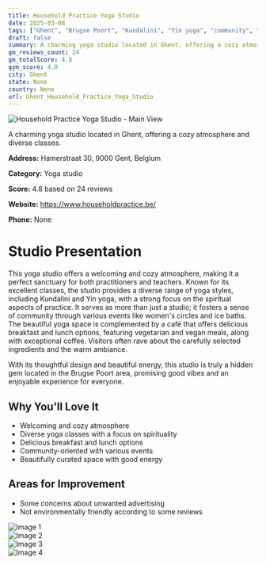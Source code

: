 ```yaml
---
title: Household Practice Yoga Studio
date: 2025-03-08
tags: ["Ghent", "Brugse Poort", "Kundalini", "Yin yoga", "community", "cozy", "Ghent"]  
draft: false
summary: A charming yoga studio located in Ghent, offering a cozy atmosphere and diverse classes.
gm_reviews_count: 24
gm_totalScore: 4.8
gym_score: 4.0
city: Ghent
state: None
country: None
url: Ghent_Household_Practice_Yoga_Studio
---
```


<div className="aspect-[16/9] relative my-8">
  <img 
    src="https://lh5.googleusercontent.com/p/AF1QipNZ5fInsOXhM9GOxIrFw9AYm8tfYtJD2hGswufO=w1920-h1080-k-no"
    alt="Household Practice Yoga Studio - Main View"
    className="object-cover absolute inset-0 w-full h-full rounded-lg"
  />
</div>

A charming yoga studio located in Ghent, offering a cozy atmosphere and diverse classes.

**Address:** Hamerstraat 30, 9000 Gent, Belgium

**Category:** Yoga studio

**Score:** 4.8 based on 24 reviews

**Website:** https://www.householdpractice.be/

**Phone:** None

# Studio Presentation

This yoga studio offers a welcoming and cozy atmosphere, making it a perfect sanctuary for both practitioners and teachers. Known for its excellent classes, the studio provides a diverse range of yoga styles, including Kundalini and Yin yoga, with a strong focus on the spiritual aspects of practice. It serves as more than just a studio; it fosters a sense of community through various events like women's circles and ice baths. The beautiful yoga space is complemented by a café that offers delicious breakfast and lunch options, featuring vegetarian and vegan meals, along with exceptional coffee. Visitors often rave about the carefully selected ingredients and the warm ambiance.

With its thoughtful design and beautiful energy, this studio is truly a hidden gem located in the Brugse Poort area, promising good vibes and an enjoyable experience for everyone.

## Why You'll Love It

- Welcoming and cozy atmosphere
- Diverse yoga classes with a focus on spirituality
- Delicious breakfast and lunch options
- Community-oriented with various events
- Beautifully curated space with good energy

## Areas for Improvement

- Some concerns about unwanted advertising
- Not environmentally friendly according to some reviews

<div className="grid grid-cols-1 xl:grid-cols-2 gap-4 my-8">
<div className="aspect-[4/3] relative"><img src="https://lh5.googleusercontent.com/p/AF1QipODM-_zgjlFWEOIpob624E-I91Nxobezs1YFhKA=w1920-h1080-k-no" alt="Image 1" className="object-cover absolute inset-0 w-full h-full rounded-lg" /></div>
<div className="aspect-[4/3] relative"><img src="https://lh5.googleusercontent.com/p/AF1QipPZc9teEA8sYM5xqZvnl8hEvE9jXhl2WYC8pRG7=w1920-h1080-k-no" alt="Image 2" className="object-cover absolute inset-0 w-full h-full rounded-lg" /></div>
<div className="aspect-[4/3] relative"><img src="https://lh5.googleusercontent.com/p/AF1QipPsWDoB25MdOtLuOWL9FmwpfT-tCowXlkI2OgXu=w1920-h1080-k-no" alt="Image 3" className="object-cover absolute inset-0 w-full h-full rounded-lg" /></div>
<div className="aspect-[4/3] relative"><img src="https://lh5.googleusercontent.com/p/AF1QipNu765LaFjAD1tekPO8iV5sh1L8bnXqlwLkj3MR=w1920-h1080-k-no" alt="Image 4" className="object-cover absolute inset-0 w-full h-full rounded-lg" /></div>
</div>
